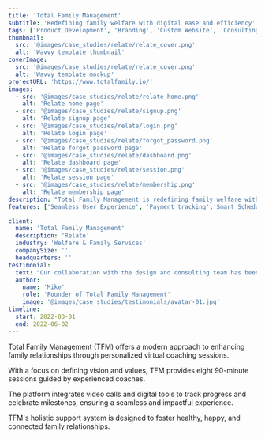 ```yaml
---
title: 'Total Family Management'
subtitle: 'Redefining family welfare with digital ease and efficiency'
tags: ['Product Development', 'Branding', 'Custom Website', 'Consulting']
thumbnail:
  src: '@images/case_studies/relate/relate_cover.png'
  alt: 'Wavvy template thumbnail'
coverImage:
  src: '@images/case_studies/relate/relate_cover.png'
  alt: 'Wavvy template mockup'
projectURL: 'https://www.totalfamily.io/'
images:
  - src: '@images/case_studies/relate/relate_home.png'
    alt: 'Relate home page'
  - src: '@images/case_studies/relate/signup.png'
    alt: 'Relate signup page'
  - src: '@images/case_studies/relate/login.png'
    alt: 'Relate login page'
  - src: '@images/case_studies/relate/forgot_password.png'
    alt: 'Relate forgot password page'
  - src: '@images/case_studies/relate/dashboard.png'
    alt: 'Relate dashboard page'
  - src: '@images/case_studies/relate/session.png'
    alt: 'Relate session page'
  - src: '@images/case_studies/relate/membership.png'
    alt: 'Relate membership page' 
description: "Total Family Management is redefining family welfare with a digital platform designed to nurture the vital aspects of your life."
features: ['Seamless User Experience', 'Payment tracking','Smart Scheduling of workshop', 'User management', 'Monitoring workshop']

client:
  name: 'Total Family Management'
  description: 'Relate'
  industry: 'Welfare & Family Services'
  companySize: ''
  headquarters: ''
testimonial:
  text: "Our collaboration with the design and consulting team has been truly transformative for Wavvy. Their expertise in website design, branding, and strategic insights helped elevate our brand and drive growth in ways we couldn't have imagined. Their work has been instrumental in positioning Wavvy as a leader in AI-powered podcast production."
  author:
    name: 'Mike'
    role: 'Founder of Total Family Management'
    image: '@images/case_studies/testimonials/avatar-01.jpg'
timeline:
  start: 2022-03-01
  end: 2022-06-02
---
```


Total Family Management (TFM) offers a modern approach to enhancing family relationships through personalized virtual coaching sessions. 

With a focus on defining vision and values, TFM provides eight 90-minute sessions guided by experienced coaches. 

The platform integrates video calls and digital tools to track progress and celebrate milestones, ensuring a seamless and impactful experience. 

TFM's holistic support system is designed to foster healthy, happy, and connected family relationships.